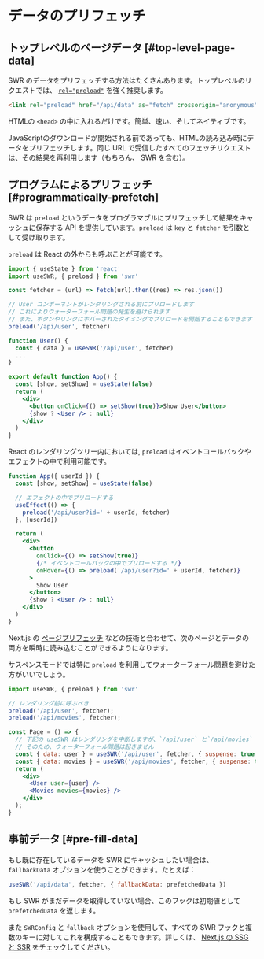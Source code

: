 # データのプリフェッチ

## トップレベルのページデータ [#top-level-page-data]

SWR のデータをプリフェッチする方法はたくさんあります。トップレベルのリクエストでは、 [`rel="preload"`](https://developer.mozilla.org/en-US/docs/Web/HTML/Preloading_content) を強く推奨します。

```html
<link rel="preload" href="/api/data" as="fetch" crossorigin="anonymous">
```

HTMLの `<head>` の中に入れるだけです。簡単、速い、そしてネイティブです。

JavaScriptのダウンロードが開始される前であっても、HTMLの読み込み時にデータをプリフェッチします。同じ URL で受信したすべてのフェッチリクエストは、その結果を再利用します（もちろん、 SWR を含む）。

## プログラムによるプリフェッチ [#programmatically-prefetch]

SWR は `preload` というデータをプログラマブルにプリフェッチして結果をキャッシュに保存する API を提供しています。`preload` は `key` と `fetcher` を引数として受け取ります。

`preload` は React の外からも呼ぶことが可能です。

```jsx
import { useState } from 'react'
import useSWR, { preload } from 'swr'

const fetcher = (url) => fetch(url).then((res) => res.json())

// User コンポーネントがレンダリングされる前にプリロードします
// これによりウォーターフォール問題の発生を避けられます
// また、ボタンやリンクにホバーされたタイミングでプリロードを開始することもできます
preload('/api/user', fetcher)

function User() {
  const { data } = useSWR('/api/user', fetcher)
  ...
}

export default function App() {
  const [show, setShow] = useState(false)
  return (
    <div>
      <button onClick={() => setShow(true)}>Show User</button>
      {show ? <User /> : null}
    </div>
  )
}
```

React のレンダリングツリー内においては, `preload` はイベントコールバックやエフェクトの中で利用可能です。

```jsx
function App({ userId }) {
  const [show, setShow] = useState(false)

  // エフェクトの中でプリロードする
  useEffect(() => {
    preload('/api/user?id=' + userId, fetcher)
  }, [userId])

  return (
    <div>
      <button
        onClick={() => setShow(true)}
        {/* イベントコールバックの中でプリロードする */}
        onHover={() => preload('/api/user?id=' + userId, fetcher)}
      >
        Show User
      </button>
      {show ? <User /> : null}
    </div>
  )
}
```

Next.js の [ページプリフェッチ](https://nextjs.org/docs/api-reference/next/router#routerprefetch) などの技術と合わせて、次のページとデータの両方を瞬時に読み込むことができるようになります。

サスペンスモードでは特に `preload` を利用してウォーターフォール問題を避けた方がいいでしょう。

```jsx
import useSWR, { preload } from 'swr'

// レンダリング前に呼ぶべき
preload('/api/user', fetcher);
preload('/api/movies', fetcher);

const Page = () => {
  // 下記の useSWR はレンダリングを中断しますが、`/api/user` と`/api/movies` に対するリクエストは `preload` によって開始されています
  // そのため、ウォーターフォール問題は起きません
  const { data: user } = useSWR('/api/user', fetcher, { suspense: true });
  const { data: movies } = useSWR('/api/movies', fetcher, { suspense: true });
  return (
    <div>
      <User user={user} />
      <Movies movies={movies} />
    </div>
  );
}
```

## 事前データ [#pre-fill-data]

もし既に存在しているデータを SWR にキャッシュしたい場合は、 `fallbackData` オプションを使うことができます。たとえば：

```jsx
useSWR('/api/data', fetcher, { fallbackData: prefetchedData })
```

もし SWR がまだデータを取得していない場合、このフックは初期値として `prefetchedData` を返します。

また `SWRConfig` と `fallback` オプションを使用して、すべての SWR フックと複数のキーに対してこれを構成することもできます。詳しくは、 [Next.js の SSG と SSR](/docs/with-nextjs) をチェックしてください。
